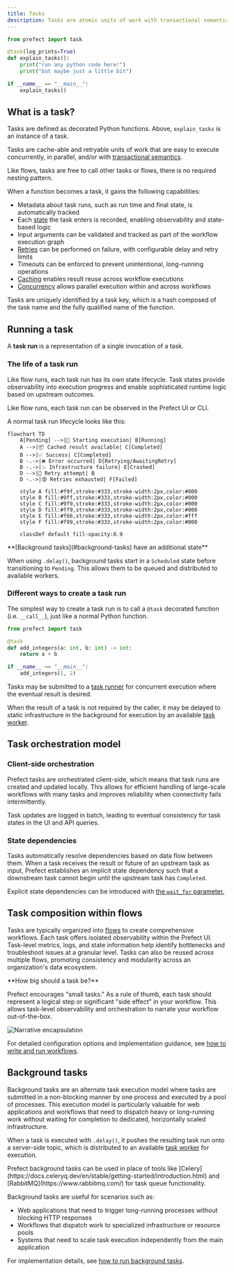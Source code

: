 ```yaml
---
title: Tasks
description: Tasks are atomic units of work with transactional semantics.
---
```


```python
from prefect import task

@task(log_prints=True)
def explain_tasks():
    print("run any python code here!")
    print("but maybe just a little bit")

if __name__ == "__main__":
    explain_tasks()
```

## What is a task?

Tasks are defined as decorated Python functions. Above, `explain_tasks` is an instance of a task.

Tasks are cache-able and retryable units of work that are easy to execute concurrently, in parallel, and/or with [transactional semantics](/v3/concepts/transactions/).

Like flows, tasks are free to call other tasks or flows, there is no required nesting pattern.

When a function becomes a task, it gains the following capabilities:

- Metadata about task runs, such as run time and final state, is automatically tracked
- Each [state](/v3/concepts/states/) the task enters is recorded, enabling observability and state-based logic
- Input arguments can be validated and tracked as part of the workflow execution graph
- [Retries](/v3/how-to-guides/workflows/retries) can be performed on failure, with configurable delay and retry limits
- Timeouts can be enforced to prevent unintentional, long-running operations
- [Caching](/v3/how-to-guides/workflows/cache-workflow-steps) enables result reuse across workflow executions
- [Concurrency](/v3/how-to-guides/workflows/run-work-concurrently) allows parallel execution within and across workflows

Tasks are uniquely identified by a task key, which is a hash composed of the task name and the fully qualified name of the function.


## Running a task

A **task run** is a representation of a single invocation of a task.

### The life of a task run

Like flow runs, each task run has its own state lifecycle. Task states provide observability into execution progress and enable sophisticated runtime logic based on upstream outcomes.

Like flow runs, each task run can be observed in the Prefect UI or CLI.

A normal task run lifecycle looks like this:

```mermaid
flowchart TD
    A[Pending] -->|🚀 Starting execution| B[Running]
    A -->|📦 Cached result available| C[Completed]
    B -->|✅ Success| C[Completed]
    B -.->|❌ Error occurred| D[Retrying/AwaitingRetry]
    B -.->|💥 Infrastructure failure| E[Crashed]
    D -->|🔄 Retry attempt| B
    D -.->|😵 Retries exhausted| F[Failed]
    
    style A fill:#f9f,stroke:#333,stroke-width:2px,color:#000
    style B fill:#9ff,stroke:#333,stroke-width:2px,color:#000
    style C fill:#9f9,stroke:#333,stroke-width:2px,color:#000
    style D fill:#ff9,stroke:#333,stroke-width:2px,color:#000
    style E fill:#f66,stroke:#333,stroke-width:2px,color:#fff
    style F fill:#f99,stroke:#333,stroke-width:2px,color:#000
    
    classDef default fill-opacity:0.9
```

<Note>
**[Background tasks](#background-tasks) have an additional state**

When using `.delay()`, background tasks start in a `Scheduled` state before transitioning to `Pending`. This allows them to be queued and distributed to available workers.
</Note>

### Different ways to create a task run

The simplest way to create a task run is to call a `@task` decorated function (i.e. `__call__`), just like a normal Python function.

```python
from prefect import task

@task
def add_integers(a: int, b: int) -> int:
    return a + b

if __name__ == "__main__":
    add_integers(1, 2)
```

Tasks may be submitted to a [task runner](/v3/how-to-guides/workflows/run-work-concurrently#task-runners) for concurrent execution where the eventual result is desired.


When the result of a task is not required by the caller, it may be delayed to static infrastructure in the background for execution by an available [task worker](/v3/how-to-guides/workflows/run-background-tasks#task-workers).

## Task orchestration model
### Client-side orchestration

Prefect tasks are orchestrated client-side, which means that task runs are created and updated locally. This allows for efficient handling of large-scale workflows with many tasks and improves reliability when connectivity fails intermittently.

Task updates are logged in batch, leading to eventual consistency for task states in the UI and API queries.

### State dependencies

Tasks automatically resolve dependencies based on data flow between them. When a task receives the result or future of an upstream task as input, Prefect establishes an implicit state dependency such that a downstream task cannot begin until the upstream task has `Completed`.

Explicit state dependencies can be introduced with [the `wait_for` parameter.](/v3/how-to-guides/workflows/run-work-concurrently#creating-state-dependencies)

## Task composition within flows

Tasks are typically organized into [flows](/v3/concepts/flows#organize-flows-with-subflows-and-tasks) to create comprehensive workflows.
Each task offers isolated observability within the Prefect UI. Task-level metrics, logs, and state information help identify bottlenecks and troubleshoot issues at a granular level. Tasks can also be reused across multiple flows, promoting consistency and modularity across an organization's data ecosystem.

<Note>
**How big should a task be?**

Prefect encourages "small tasks." As a rule of thumb, each task should represent a logical step or significant "side effect" in your workflow. 
This allows task-level observability and orchestration to narrate your workflow out-of-the-box.

<img src="/v3/img/concepts/narrative-encapsulation.png" alt="Narrative encapsulation" />

</Note>

For detailed configuration options and implementation guidance, see [how to write and run workflows](/v3/how-to-guides/workflows/write-and-run). 

## Background tasks

Background tasks are an alternate task execution model where tasks are submitted in a non-blocking manner by one process and executed by a pool of processes. This execution model is particularly valuable for web applications and workflows that need to dispatch heavy or long-running work without waiting for completion to dedicated, horizontally scaled infrastructure.

When a task is executed with `.delay()`, it pushes the resulting task run onto a server-side topic, which is distributed to an available [task worker](/v3/how-to-guides/workflows/run-background-tasks#task-workers) for execution.

<Note>
Prefect background tasks can be used in place of tools like [Celery](https://docs.celeryq.dev/en/stable/getting-started/introduction.html) and [RabbitMQ](https://www.rabbitmq.com/) for task queue functionality.
</Note>

Background tasks are useful for scenarios such as:
- Web applications that need to trigger long-running processes without blocking HTTP responses
- Workflows that dispatch work to specialized infrastructure or resource pools
- Systems that need to scale task execution independently from the main application

For implementation details, see [how to run background tasks](/v3/how-to-guides/workflows/run-background-tasks).
